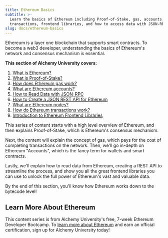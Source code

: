 ```yaml
---
title: Ethereum Basics
subtitle: >-
  Learn the basics of Ethereum including Proof-of-Stake, gas, accounts, nodes,
  transactions, frontend libraries, and how to access data with JSON-RPC.
slug: docs/ethereum-basics
---
```



Ethereum is a layer one blockchain that supports smart contracts. To become a web3 developer, understanding the basics of Ethereum's network and consensus mechanism is essential.

**This section of Alchemy University covers:**

1. [What is Ethereum?](/docs/what-is-ethereum)
2. [What is Proof-of-Stake?](/docs/what-is-proof-of-stake)
3. [How does Ethereum gas work?](/docs/ethereum-gas)
4. [What are Ethereum accounts?](/docs/ethereum-accounts)
5. [How to Read Data with JSON-RPC](/docs/how-to-read-data-with-json-rpc)
6. [How to Create a JSON REST API for Ethereum](/docs/create-json-rest-api)
7. [What are Ethereum nodes?](/docs/ethereum-nodes)
8. [How do Ethereum transactions work?](/docs/how-ethereum-transactions-work)
9. [Introduction to Ethereum Frontend Libraries](/docs/ethereum-frontend-libraries)

This series of content starts with a high level overview of Ethereum, and then explains Proof-of-Stake, which is Ethereum's consensus mechanism.

Next, the content will explain the concept of gas, which pays for the cost of completing transactions on the network. Then, we'll go in-depth on Ethereum "Accounts", which is the fancy term for wallets and smart contracts.

Lastly, we'll explain how to read data from Ethereum, creating a REST API to streamline the process, and show you all the great frontend libraries you can use to unlock the full power of Ethereum's vast and valuable data.

By the end of this section, you'll know how Ethereum works down to the bytecode level!

## Learn More About Ethereum

This content series is from Alchemy University's free, 7-week Ethereum Developer Bootcamp. To [learn more about Ethereum](https://university.alchemy.com/ethereum) and earn an official certification, sign up for Alchemy University today!
